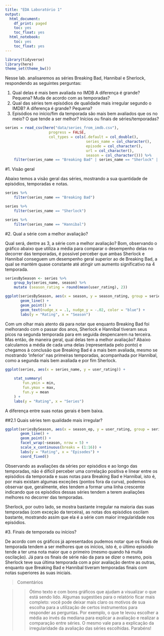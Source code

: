```yaml
---
title: "EDA Laboratório 1"
output:
  html_document:
    df_print: paged
    toc: yes
    toc_float: yes
  html_notebook:
    toc: yes
    toc_float: yes
---
```


```r
library(tidyverse)
library(here)
theme_set(theme_bw())
```

Nesse lab. analisaremos as séries Breaking Bad, Hannibal e Sherlock, respondendo as seguintes perguntas:

1. Qual delas é mais bem avaliada no IMDB A diferença é grande? Pequena? Muda de acordo com as temporadas?
2. Qual das séries tem episódios de qualidade mais irregular segundo o IMDB? A diferença é grande? Pequena?
3. Episódios no início/fim da temporada são mais bem avaliados que os no meio? O que tende a ser melhor? Inícios ou finais de séries/temporadas?

```r

series = read_csv(here("data/series_from_imdb.csv"), 
                    progress = FALSE,
                    col_types = cols(.default = col_double(), 
                                     series_name = col_character(), 
                                     episode = col_character(), 
                                     url = col_character(),
                                     season = col_character())) %>% 
    filter(series_name == "Breaking Bad" | series_name == "Sherlock" | series_name == "Hannibal")


```

#1. Visão geral

Abaixo temos a visão geral das séries, mostrando a sua quantidade de episódios, temporadas e notas.

```r

series %>%
    filter(series_name == "Breaking Bad")

series %>%
    filter(series_name == "Sherlock")

series %>%
    filter(series_name == "Hannibal")

```

#2. Qual a série com a melhor avaliação?

Qual será, dentre as 3, a série com a melhor avaliação? Bom, observando o gráfico abaixo que utiliza a média para comparar o desempenho delas no decorrer das temporadas, é possível perceber que ambas Sherlock e Hannibal conseguem um desempenho geral superior ao de Breaking Bad, a qual se mantém quase constante até atingir um aumento significativo na 4 temporada.

```r

seriesBySeason <- series %>%
    group_by(series_name, season) %>%
    mutate (season_rating = round(mean(user_rating), 2))

ggplot(seriesBySeason, aes(x = season, y = season_rating, group = series_name, label = season_rating, color = series_name)) +
       geom_line() +
       geom_point() +
       geom_text(nudge_x = .1, nudge_y = -.02, color = "blue") +
       labs(y = "Rating", x = "Season")

```

Com um olhar mais atento dá para notar que enquanto Breaking Bad foi melhorando com o passar dos anos, Sherlock e Hannibal tiveram seus picos na segunda temporada para em seguida despencarem na terceira. Mas então, de maneira geral, qual delas tem a melhor avaliação? Abaixo calculamos a média de cada uma delas (representada pelo ponto) e chegamos à conclusão que Breaking Bad é a mais bem avaliada, mesmo se mostrando 'inferior' nas primeiras temporadas, acompanhada por Hannibal, como a segunda mais bem avaliada e por fim Sherlock.
    
```r

ggplot(series, aes(x = series_name, y = user_rating)) +
    
    stat_summary(
        fun.ymin = min,
        fun.ymax = max,
        fun.y = mean
    ) +
    labs(y = "Rating", x = "Series")

```
A diferença entre suas notas gerais é bem baixa.

##2.1 Quais séries tem qualidade mais irregular?

```r

ggplot(seriesBySeason, aes(x = season_ep, y = user_rating, group = series_name, label = season_rating, color = series_name)) +
       geom_line() +
       geom_point() +
       facet_wrap(~season, nrow = 5) +
       scale_x_continuous(breaks = (1:16)) +
       labs(y = "Rating", x = "Episodes") +
       coord_fixed()

```
   
Observando as avaliações da séries por episódios e ao longo das temporadas, não é díficil perceber uma correlação positiva e linear entre os episódios da temporada e suas notas para Breaking Bad e Hannibal, isto é, por mais existam algumas exceções (pontos fora da curva), podemos observar que, geralmente, eles tendem a formar uma linha crescente indicando que os episódios dessas séries tendem a terem avaliações melhores no decorrer das temporadas.

Sherlock, por outro lado, se mostra bastante irregular na maioria das suas temporadas (com exceção da terceira), as notas dos episódios oscilam bastante, mostrando assim que ela é a série com maior irregularidade nos episódios.
    
#3. Finais de temporada ou inícios?

De acordo com os gráficos já apresentados pudemos notar que os finais de temporada tendem a ser melhores que os inícios, isto é, o último episódio tende a ter uma nota maior que o primeiro (mesmo quando há muita oscilação). Já para os finais de série não da para se dizer o mesmo, pois Sherlock teve sua última temporada com a pior avaliação dentre as outras, enquanto que Breaking Bad e Hannibal tiveram temporadas finais com notas superiores às suas iniciais.

> Comentários

>> Ótimo texto e com bons gráficos que ajudam a visualizar o que está sendo lido. Algumas sugestões para o relatório ficar mais completo: você pode deixar mais claro os motivos de sua escolha para a utilização de certos instrumentos para responder as perguntas. Por exemplo, o que te levou escolher a média ao invés da mediana para explicar a avaliação e realizar a comparação entre séries. O mesmo vale para a explicação da irregularidade da avaliação das séries escolhidas. Parabéns!